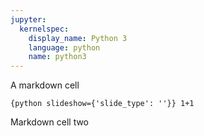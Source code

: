 ---
jupyter:
  kernelspec:
    display_name: Python 3
    language: python
    name: python3
---

<!-- #region {"slideshow": {"slide_type": "slide"}} -->
A markdown cell
<!-- #endregion -->

```{python slideshow={'slide_type': ''}}
1+1
```

<!-- #region {"cell_style": "center", "slideshow": {"slide_type": "fragment"}} -->
Markdown cell two
<!-- #endregion -->
